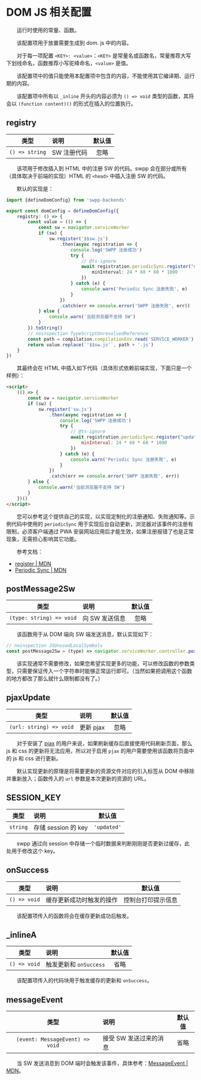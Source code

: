 # DOM JS 相关配置

&emsp;&emsp;运行时使用的常量、函数。

&emsp;&emsp;该配置项用于放置需要生成到 dom. js 中的内容。

&emsp;&emsp;对于每一项配置 `<KEY>: <value>`：`<KEY>` 是常量名或函数名，常量推荐大写下划线命名，函数推荐小写驼峰命名，`<value>` 是值。

&emsp;&emsp;该配置项中的值只能使用本配置项中包含的内容，不能使用其它编译期、运行期的内容。

&emsp;&emsp;该配置项中所有以 `_inline` 开头的内容必须为 `() => void` 类型的函数，其将会以 `(function content)()` 的形式在插入的位置执行。

## registry

|       类型       | 说明      | 默认值 |
|:--------------:|:--------|:---:|
| `() => string` | SW 注册代码 | 忽略  |

&emsp;&emsp;该项用于修改插入到 HTML 中的注册 SW 的代码。swpp 会在部分或所有（具体取决于前端的实现）HTML 的 `<head>` 中插入注册 SW 的代码。

&emsp;&emsp;默认的实现是：

```typescript
import {defineDomConfig} from 'swpp-backends'

export const domConfig = defineDomConfig({
    registry: () => {
        const value = (() => {
            const sw = navigator.serviceWorker
            if (sw) {
                sw.register('$$sw.js')
                    .then(async registration => {
                        console.log('SWPP 注册成功')
                        try {
                            // @ts-ignore
                            await registration.periodicSync.register("update", {
                                minInterval: 24 * 60 * 60 * 1000
                            })
                        } catch (e) {
                            console.warn('Periodic Sync 注册失败', e)
                        }
                    })
                    .catch(err => console.error('SWPP 注册失败', err))
            } else {
                console.warn('当前浏览器不支持 SW')
            }
        }).toString()
        // noinspection TypeScriptUnresolvedReference
        const path = compilation.compilationEnv.read('SERVICE_WORKER')
        return value.replace(`'$$sw.js'`, path + '.js')
    }
})
```

&emsp;&emsp;其最终会在 HTML 中插入如下代码（具体形式依赖前端实现，下面只是一个样例）：

```html
<script>
    (() => {
        const sw = navigator.serviceWorker
        if (sw) {
            sw.register('sw.js')
                .then(async registration => {
                    console.log('SWPP 注册成功')
                    try {
                        // @ts-ignore
                        await registration.periodicSync.register("update", {
                            minInterval: 24 * 60 * 60 * 1000
                        })
                    } catch (e) {
                        console.warn('Periodic Sync 注册失败', e)
                    }
                })
                .catch(err => console.error('SWPP 注册失败', err))
        } else {
            console.warn('当前浏览器不支持 SW')
        }
    })()
</script>
```

&emsp;&emsp;您可以参考这个提供自己的实现，以实现定制化的注册通知、失败通知等。示例代码中使用的 `periodicSync` 用于实现后台自动更新，浏览器对该事件的注册有限制，必须客户端通过 PWA 安装网站应用后才能生效，如果注册报错了也是正常现象，无需担心影响其它功能。

&emsp;&emsp;参考文档：

+ [register | MDN](https://developer.mozilla.org/zh-CN/docs/Web/API/ServiceWorkerContainer/register)
+ [Periodic Sync | MDN](https://developer.mozilla.org/en-US/docs/Web/API/PeriodicSyncManager)

## postMessage2Sw

|            类型            | 说明        | 默认值 |
|:------------------------:|:----------|:---:|
| `(type: string) => void` | 向 SW 发送信息 | 忽略  |

&emsp;&emsp;该函数用于从 DOM 端向 SW 端发送消息，默认实现如下：

```javascript
// noinspection JSUnusedLocalSymbols
const postMessage2Sw = (type) => navigator.serviceWorker.controller.postMessage(type)
```

&emsp;&emsp;该实现通常不需要修改，如果您希望实现更多的功能，可以修改函数的参数类型，只需要保证传入一个字符串时能够正常运行即可。（当然如果把调用这个函数的地方都改了那么就什么限制都没有了。）

## pjaxUpdate

|           类型            | 说明      | 默认值 |
|:-----------------------:|:--------|:---:|
| `(url: string) => void` | 更新 pjax | 忽略  |

&emsp;&emsp;对于安装了 [pjax](https://kmar.top/posts/dbf5bf98/) 的用户来说，如果刷新缓存后直接使用代码刷新页面，那么 js 和 css 的更新将无法应用，所以对于启用 `pjax` 的用户需要使用该函数将页面中的 js 和 css 进行更新。

&emsp;&emsp;默认实现更新的原理是将需要更新的资源文件对应的引入标签从 DOM 中移除并重新放入；函数传入的 `url` 参数是本次更新的资源的 URL。

## SESSION_KEY

|    类型    | 说明               |     默认值     |
|:--------:|:-----------------|:-----------:|
| `string` | 存储 session 的 key | `'updated'` |

&emsp;&emsp;swpp 通过向 session 中存储一个临时数据来判断刚刚是否更新过缓存，此处用于修改这个 key。

## onSuccess

|      类型      | 说明           |    默认值    |
|:------------:|:-------------|:---------:|
| `() => void` | 缓存更新成功时触发的操作 | 控制台打印提示信息 |

&emsp;&emsp;该配置项传入的函数将会在缓存更新成功后触发。

## _inlineA

|      类型      | 说明                | 默认值 |
|:------------:|:------------------|:---:|
| `() => void` | 触发更新和 `onSuccess` | 省略  |

&emsp;&emsp;该配置项传入的代码块用于触发缓存的更新和 `onSuccess`。

## messageEvent

|               类型                | 说明            | 默认值 |
|:-------------------------------:|:--------------|:---:|
| `(event: MessageEvent) => void` | 接受 SW 发送过来的消息 | 省略  |

&emsp;&emsp;当 SW 发送消息到 DOM 端时会触发该事件，具体参考：[MessageEvent | MDN](https://developer.mozilla.org/zh-CN/docs/Web/API/MessageEvent)。